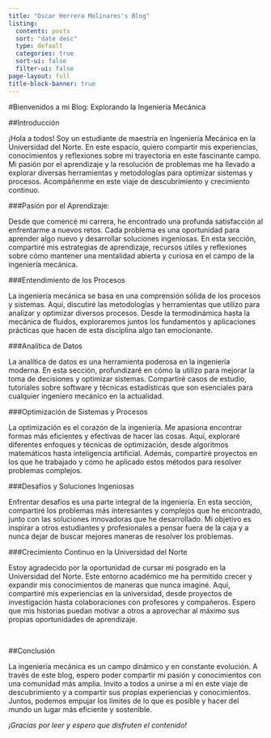 ```yaml
---
title: "Oscar Herrera Molinares's Blog"
listing:
  contents: posts
  sort: "date desc"
  type: default
  categories: true
  sort-ui: false
  filter-ui: false
page-layout: full
title-block-banner: true
---
```


#Bienvenidos a mi Blog: Explorando la Ingeniería Mecánica

##Introducción

¡Hola a todos! Soy un estudiante de maestría en Ingeniería Mecánica en la Universidad del Norte. En este espacio, quiero compartir mis experiencias, conocimientos y reflexiones sobre mi trayectoria en este fascinante campo. Mi pasión por el aprendizaje y la resolución de problemas me ha llevado a explorar diversas herramientas y metodologías para optimizar sistemas y procesos. Acompáñenme en este viaje de descubrimiento y crecimiento continuo.<br>

###Pasión por el Aprendizaje:

Desde que comencé mi carrera, he encontrado una profunda satisfacción al enfrentarme a nuevos retos. Cada problema es una oportunidad para aprender algo nuevo y desarrollar soluciones ingeniosas. En esta sección, compartiré mis estrategias de aprendizaje, recursos útiles y reflexiones sobre cómo mantener una mentalidad abierta y curiosa en el campo de la ingeniería mecánica.

###Entendimiento de los Procesos

La ingeniería mecánica se basa en una comprensión sólida de los procesos y sistemas. Aquí, discutiré las metodologías y herramientas que utilizo para analizar y optimizar diversos procesos. Desde la termodinámica hasta la mecánica de fluidos, exploraremos juntos los fundamentos y aplicaciones prácticas que hacen de esta disciplina algo tan emocionante.

###Analítica de Datos

La analítica de datos es una herramienta poderosa en la ingeniería moderna. En esta sección, profundizaré en cómo la utilizo para mejorar la toma de decisiones y optimizar sistemas. Compartiré casos de estudio, tutoriales sobre software y técnicas estadísticas que son esenciales para cualquier ingeniero mecánico en la actualidad.

###Optimización de Sistemas y Procesos

La optimización es el corazón de la ingeniería. Me apasiona encontrar formas más eficientes y efectivas de hacer las cosas. Aquí, exploraré diferentes enfoques y técnicas de optimización, desde algoritmos matemáticos hasta inteligencia artificial. Además, compartiré proyectos en los que he trabajado y cómo he aplicado estos métodos para resolver problemas complejos.

###Desafíos y Soluciones Ingeniosas

Enfrentar desafíos es una parte integral de la ingeniería. En esta sección, compartiré los problemas más interesantes y complejos que he encontrado, junto con las soluciones innovadoras que he desarrollado. Mi objetivo es inspirar a otros estudiantes y profesionales a pensar fuera de la caja y a nunca dejar de buscar mejores maneras de resolver los problemas.

###Crecimiento Continuo en la Universidad del Norte

Estoy agradecido por la oportunidad de cursar mi posgrado en la Universidad del Norte. Este entorno académico me ha permitido crecer y expandir mis conocimientos de maneras que nunca imaginé. Aquí, compartiré mis experiencias en la universidad, desde proyectos de investigación hasta colaboraciones con profesores y compañeros. Espero que mis historias puedan motivar a otros a aprovechar al máximo sus propias oportunidades de aprendizaje.

<br>

##Conclusión

La ingeniería mecánica es un campo dinámico y en constante evolución. A través de este blog, espero poder compartir mi pasión y conocimientos con una comunidad más amplia. Invito a todos a unirse a mí en este viaje de descubrimiento y a compartir sus propias experiencias y conocimientos. Juntos, podemos empujar los límites de lo que es posible y hacer del mundo un lugar más eficiente y sostenible.

*¡Gracias por leer y espero que disfruten el contenido!*
